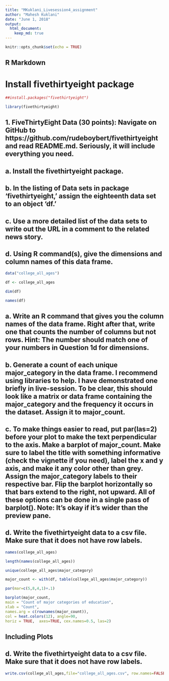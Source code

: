 ---
title: "MKuklani_Livesession4_assignment"
author: "Mahesh Kuklani"
date: "June 1, 2018"
output: 
  html_document:
    keep_md: true
---

```{r setup, include=FALSE}
knitr::opts_chunk$set(echo = TRUE)
```

## R Markdown

# Install fivethirtyeight package

```{r cars, echo=TRUE}
##install.packages("fivethirtyeight")

library(fivethirtyeight)

```

## 1.	FiveThirtyEight Data (30 points): Navigate on GitHub to https://github.com/rudeboybert/fivethirtyeight and read README.md. Seriously, it will include everything you need.  
## a.	Install the fivethirtyeight package.  
## b.	In the listing of Data sets in package 'fivethirtyeight,' assign the eighteenth data set to an object 'df.'  
## c.	Use a more detailed list of the data sets to write out the URL in a comment to the related news story.  
## d.	Using R command(s), give the dimensions and column names of this data frame.  


```{r data_frame, echo=TRUE}

data("college_all_ages")

df <- college_all_ages

dim(df)

names(df)
```

## a.	Write an R command that gives you the column names of the data frame.  Right after that, write one that counts the number of columns but not rows.  Hint: The number should match one of your numbers in Question 1d for dimensions.  
## b.	Generate a count of each unique major_category in the data frame.  I recommend using libraries to help.  I have demonstrated one briefly in live-session.  To be clear, this should look like a matrix or data frame containing the major_category and the frequency it occurs in the dataset.  Assign it to major_count.  

## c.	To make things easier to read, put par(las=2) before your plot to make the text perpendicular to the axis.  Make a barplot of major_count.  Make sure to label the title with something informative (check the vignette if you need), label the x and y axis, and make it any color other than grey.  Assign the major_category labels to their respective bar.  Flip the barplot horizontally so that bars extend to the right, not upward.  All of these options can be done in a single pass of barplot(). Note: It's okay if it's wider than the preview pane.  

## d.	Write the fivethirtyeight data to a csv file.  Make sure that it does not have row labels.  


```{r college_all_ages, echo=TRUE}

names(college_all_ages)

length(names(college_all_ages))

unique(college_all_ages$major_category)

major_count <- with(df, table(college_all_ages$major_category))

par(mar=c(5,8,4,1)+.1)

barplot(major_count,
main = "Count of major categories of education",
xlab = "Count",
names.arg = c(rownames(major_count)),
col = heat.colors(12), angle=90,
horiz = TRUE,  axes=TRUE, cex.names=0.5, las=2)
```

## Including Plots

## d.	Write the fivethirtyeight data to a csv file.  Make sure that it does not have row labels.  

```{r pressure, echo=TRUE}
write.csv(college_all_ages,file="college_all_ages.csv", row.names=FALSE)
```
